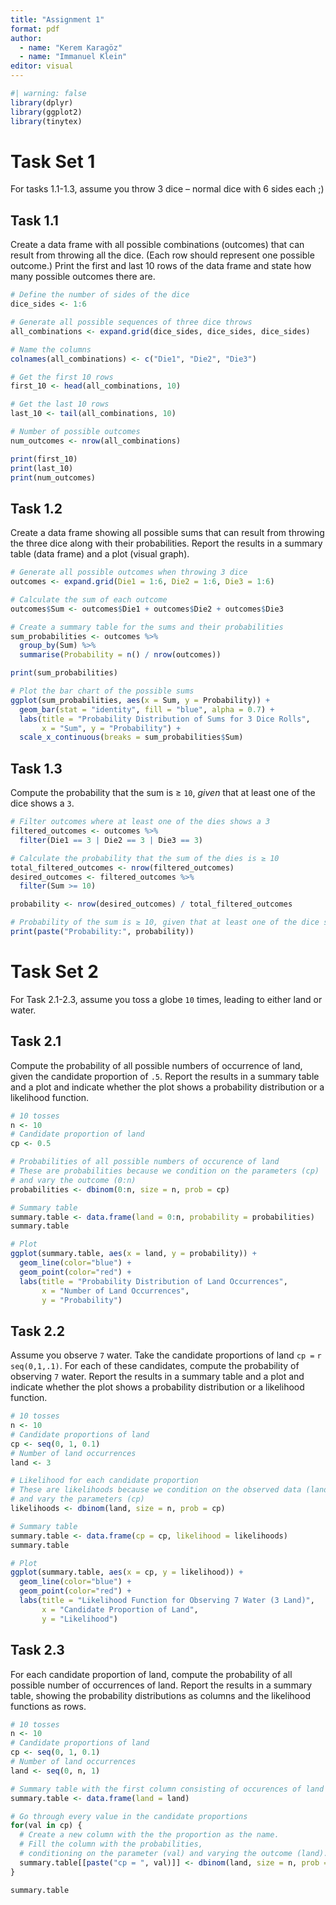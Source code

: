 ```yaml
---
title: "Assignment 1"
format: pdf
author:
  - name: "Kerem Karagöz"
  - name: "Immanuel Klein"
editor: visual
---
```


```r
#| warning: false
library(dplyr)
library(ggplot2)
library(tinytex)
```

# Task Set 1

For tasks 1.1-1.3, assume you throw 3 dice -- normal dice with 6 sides each ;)

## Task 1.1

Create a data frame with all possible combinations (outcomes) that can result from throwing all the dice. (Each row should represent one possible outcome.) Print the first and last 10 rows of the data frame and state how many possible outcomes there are.

```r
# Define the number of sides of the dice
dice_sides <- 1:6

# Generate all possible sequences of three dice throws
all_combinations <- expand.grid(dice_sides, dice_sides, dice_sides)

# Name the columns
colnames(all_combinations) <- c("Die1", "Die2", "Die3")

# Get the first 10 rows
first_10 <- head(all_combinations, 10)

# Get the last 10 rows
last_10 <- tail(all_combinations, 10)

# Number of possible outcomes
num_outcomes <- nrow(all_combinations)

print(first_10)
print(last_10)
print(num_outcomes)
```

\newpage

## Task 1.2

Create a data frame showing all possible sums that can result from throwing the three dice along with their probabilities. Report the results in a summary table (data frame) and a plot (visual graph).

```r
# Generate all possible outcomes when throwing 3 dice
outcomes <- expand.grid(Die1 = 1:6, Die2 = 1:6, Die3 = 1:6)

# Calculate the sum of each outcome
outcomes$Sum <- outcomes$Die1 + outcomes$Die2 + outcomes$Die3

# Create a summary table for the sums and their probabilities
sum_probabilities <- outcomes %>%
  group_by(Sum) %>%
  summarise(Probability = n() / nrow(outcomes))

print(sum_probabilities)

# Plot the bar chart of the possible sums
ggplot(sum_probabilities, aes(x = Sum, y = Probability)) +
  geom_bar(stat = "identity", fill = "blue", alpha = 0.7) +
  labs(title = "Probability Distribution of Sums for 3 Dice Rolls",
       x = "Sum", y = "Probability") +
  scale_x_continuous(breaks = sum_probabilities$Sum)
```

\newpage

## Task 1.3

Compute the probability that the sum is $\geq$ `10`, *given* that at least one of the dice shows a `3`.

```r
# Filter outcomes where at least one of the dies shows a 3
filtered_outcomes <- outcomes %>%
  filter(Die1 == 3 | Die2 == 3 | Die3 == 3)

# Calculate the probability that the sum of the dies is ≥ 10
total_filtered_outcomes <- nrow(filtered_outcomes)
desired_outcomes <- filtered_outcomes %>%
  filter(Sum >= 10)

probability <- nrow(desired_outcomes) / total_filtered_outcomes

# Probability of the sum is ≥ 10, given that at least one of the dice shows a 3
print(paste("Probability:", probability))
```

\newpage

# Task Set 2

For Task 2.1-2.3, assume you toss a globe `10` times, leading to either land or water.

## Task 2.1

Compute the probability of all possible numbers of occurrence of land, given the candidate proportion of `.5`. Report the results in a summary table and a plot and indicate whether the plot shows a probability distribution or a likelihood function.

```r
# 10 tosses
n <- 10
# Candidate proportion of land
cp <- 0.5

# Probabilities of all possible numbers of occurence of land
# These are probabilities because we condition on the parameters (cp) 
# and vary the outcome (0:n)
probabilities <- dbinom(0:n, size = n, prob = cp)

# Summary table
summary.table <- data.frame(land = 0:n, probability = probabilities)
summary.table

# Plot
ggplot(summary.table, aes(x = land, y = probability)) +
  geom_line(color="blue") +
  geom_point(color="red") +
  labs(title = "Probability Distribution of Land Occurrences",
       x = "Number of Land Occurrences",
       y = "Probability")
```

\newpage

## Task 2.2

Assume you observe `7` water. Take the candidate proportions of land `cp =` `r seq(0,1,.1)`. For each of these candidates, compute the probability of observing `7` water. Report the results in a summary table and a plot and indicate whether the plot shows a probability distribution or a likelihood function.

```r
# 10 tosses
n <- 10
# Candidate proportions of land
cp <- seq(0, 1, 0.1)
# Number of land occurrences
land <- 3

# Likelihood for each candidate proportion
# These are likelihoods because we condition on the observed data (land) 
# and vary the parameters (cp)
likelihoods <- dbinom(land, size = n, prob = cp)

# Summary table
summary.table <- data.frame(cp = cp, likelihood = likelihoods)
summary.table

# Plot
ggplot(summary.table, aes(x = cp, y = likelihood)) +
  geom_line(color="blue") +
  geom_point(color="red") +
  labs(title = "Likelihood Function for Observing 7 Water (3 Land)",
       x = "Candidate Proportion of Land",
       y = "Likelihood")
```

\newpage

## Task 2.3

For each candidate proportion of land, compute the probability of all possible number of occurrences of land. Report the results in a summary table, showing the probability distributions as columns and the likelihood functions as rows.

```r
# 10 tosses
n <- 10
# Candidate proportions of land
cp <- seq(0, 1, 0.1)
# Number of land occurrences
land <- seq(0, n, 1)

# Summary table with the first column consisting of occurences of land
summary.table <- data.frame(land = land)

# Go through every value in the candidate proportions
for(val in cp) {
  # Create a new column with the the proportion as the name.
  # Fill the column with the probabilities,
  # conditioning on the parameter (val) and varying the outcome (land).
  summary.table[[paste("cp = ", val)]] <- dbinom(land, size = n, prob = val)
}

summary.table
```
